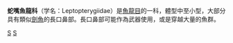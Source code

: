 {{Automatic taxobox
| taxon = Leptopterygiidae
| authority = Maisch, 1998
| fossil_range = [[三疊紀|三疊紀]]晚期到[[侏羅紀|侏羅紀]]早期
| image = Eurhinosaurus_BW.jpg
| image_caption = [[真鼻龍|真鼻龍]]
| subdivision_ranks = [[屬|屬]]
| subdivision =
*[[蛇嘴魚龍|蛇嘴魚龍]] ''Leptonectes''
*[[真鼻龍|真鼻龍]] ''Eurhinosaurus''
*[[劍魚魚龍|劍魚魚龍]] ''Excalibosaurus''
*''Wahlisaurus''
}}
'''蛇嘴魚龍科'''（学名：Leptopterygiidae）是[[魚龍目|魚龍目]]的一科，體型中至小型，大部分具有類似[[劍魚|劍魚]]的長口鼻部。長口鼻部可能作為武器使用，或是穿越大量的魚群。

{{魚龍目|P.}}
{{Paleo-reptile-stub}} 
{{Taxonbar}}
[[Category:魚龍目|S]]
[[Category:1998年描述的分类群|S]]